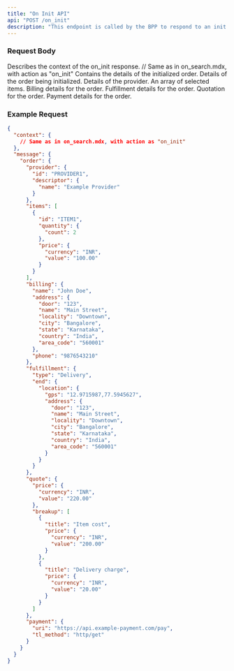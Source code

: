 ```yaml
---
title: "On Init API"
api: "POST /on_init"
description: "This endpoint is called by the BPP to respond to an init request from a BAP."
---
```


### Request Body

<ParamField body="context" type="object" required>
  Describes the context of the on_init response.
  <Expandable title="context object">
    // Same as in on_search.mdx, with action as "on_init"
  </Expandable>
</ParamField>

<ParamField body="message" type="object" required>
  Contains the details of the initialized order.
  <Expandable title="message object">
    <ParamField body="order" type="object" required>
      Details of the order being initialized.
      <Expandable title="order object">
        <ParamField body="provider" type="object" required>
          Details of the provider.
        </ParamField>
        <ParamField body="items" type="array" required>
          An array of selected items.
        </ParamField>
        <ParamField body="billing" type="object" required>
          Billing details for the order.
        </ParamField>
        <ParamField body="fulfillment" type="object" required>
          Fulfillment details for the order.
        </ParamField>
        <ParamField body="quote" type="object" required>
          Quotation for the order.
        </ParamField>
        <ParamField body="payment" type="object" required>
          Payment details for the order.
        </ParamField>
      </Expandable>
    </ParamField>
  </Expandable>
</ParamField>

### Example Request

```json
{
  "context": {
    // Same as in on_search.mdx, with action as "on_init"
  },
  "message": {
    "order": {
      "provider": {
        "id": "PROVIDER1",
        "descriptor": {
          "name": "Example Provider"
        }
      },
      "items": [
        {
          "id": "ITEM1",
          "quantity": {
            "count": 2
          },
          "price": {
            "currency": "INR",
            "value": "100.00"
          }
        }
      ],
      "billing": {
        "name": "John Doe",
        "address": {
          "door": "123",
          "name": "Main Street",
          "locality": "Downtown",
          "city": "Bangalore",
          "state": "Karnataka",
          "country": "India",
          "area_code": "560001"
        },
        "phone": "9876543210"
      },
      "fulfillment": {
        "type": "Delivery",
        "end": {
          "location": {
            "gps": "12.9715987,77.5945627",
            "address": {
              "door": "123",
              "name": "Main Street",
              "locality": "Downtown",
              "city": "Bangalore",
              "state": "Karnataka",
              "country": "India",
              "area_code": "560001"
            }
          }
        }
      },
      "quote": {
        "price": {
          "currency": "INR",
          "value": "220.00"
        },
        "breakup": [
          {
            "title": "Item cost",
            "price": {
              "currency": "INR",
              "value": "200.00"
            }
          },
          {
            "title": "Delivery charge",
            "price": {
              "currency": "INR",
              "value": "20.00"
            }
          }
        ]
      },
      "payment": {
        "uri": "https://api.example-payment.com/pay",
        "tl_method": "http/get"
      }
    }
  }
}
```
